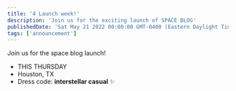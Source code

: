 ```yaml
---
title: '4 Launch week!'
description: 'Join us for the exciting launch of SPACE BLOG'
publishedDate: 'Sat May 21 2022 00:00:00 GMT-0400 (Eastern Daylight Time)'
tags: ['announcement']
---
```



Join us for the space blog launch!

- THIS THURSDAY
- Houston, TX
- Dress code: **interstellar casual** ✨
